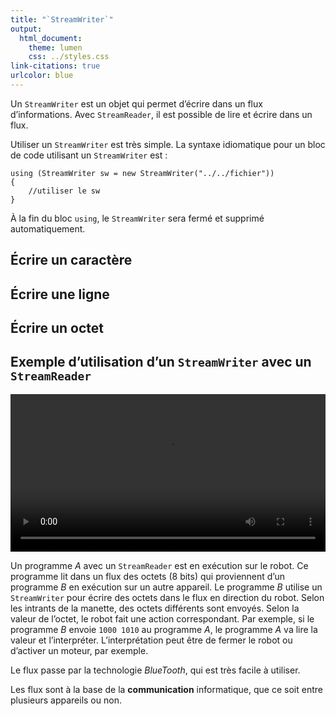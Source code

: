 ```yaml
---
title: "`StreamWriter`"
output:
  html_document:
    theme: lumen
    css: ../styles.css
link-citations: true
urlcolor: blue
---
```


Un `StreamWriter` est un objet qui permet d'écrire dans un flux d'informations. Avec `StreamReader`, il est possible de lire et écrire dans un flux.

Utiliser un `StreamWriter` est très simple. La syntaxe idiomatique pour un bloc de code utilisant un `StreamWriter` est :

```
using (StreamWriter sw = new StreamWriter("../../fichier"))
{
    //utiliser le sw
}
```

À la fin du bloc `using`, le `StreamWriter` sera fermé et supprimé automatiquement.

## Écrire un caractère

## Écrire une ligne

## Écrire un octet

## Exemple d'utilisation d'un `StreamWriter` avec un `StreamReader`

<video width="100%" controls>
    <source src="vid.mp4" type="video/mp4">
</video>

Un programme $A$ avec un `StreamReader` est en exécution sur le robot. Ce programme lit dans un flux des octets (8 bits) qui proviennent d'un programme $B$ en exécution sur un autre appareil.
Le programme $B$ utilise un `StreamWriter` pour écrire des octets dans le flux en direction du robot. Selon les intrants de la manette, des octets différents sont envoyés. Selon la valeur de l'octet, le robot fait une action correspondant. Par exemple, si le programme $B$ envoie `1000 1010` au programme $A$, le programme $A$ va lire la valeur et l'interpréter. L'interprétation peut être de fermer le robot ou d'activer un moteur, par exemple.

Le flux passe par la technologie _BlueTooth_, qui est très facile à utiliser.

Les flux sont à la base de la **communication** informatique, que ce soit entre plusieurs appareils ou non.


